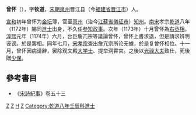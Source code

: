 '''曾怀'''（{{bd|1107年||1175年||catIdx=Z}}），字'''钦道'''，[[宋朝|宋朝]][[泉州|泉州]]晋江县（今[[福建省|福建省]][[晋江市|晋江市]]）人。

[[宣和_(北宋)|宣和]]初年曾怀为[[金坛|金坛]]簿，官至[[真州|真州]]（治今[[江蘇省|江蘇省]][[儀征市|儀征市]]）[[知州|知州]]。[[南宋|南宋]]孝宗[[乾道_(南宋)|乾道]]八年（1172年）賜同[[進士|進士]]出身，不久任[[参知政事|参知政事]]。次年（1173年）十月曾怀為[[右丞相|右丞相]]。[[淳熙|淳熙]]元年（1174年）六月，台臣詹亢宗等議論曾怀，曾怀上書求退，但是請求辨明诬谤。於是罢相。同年七月，[[宋孝宗|宋孝宗]]查出詹亢宗所论无據，於是复曾怀相位。十一月，曾怀因病请辭，罢除观文殿[[大学士|大学士]]、提举洞霄宮。之後以[[光祿大夫|光祿大夫]]致仕，死後贈[[少保|少保]]。 
{{start box}}
{{s-before|[[梁克家|梁克家]]}}
{{s-title|[[南宋|南宋]][[右丞相|右丞相]]|1173年—1174年}}
{{s-after|[[叶衡|叶衡]]}}
{{end box}}
==參考書目==
*《[[宋詩紀事|宋詩紀事]]》卷五十三
{{宋朝人物小作品}}
[[Category:南宋官员|Z]]
[[Category:宋朝宰相|Z]]
[[Category:曾姓|H]]
[[Category:晋江人|Z]]
[[Category:乾道八年壬辰科進士|Category:乾道八年壬辰科進士]]